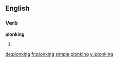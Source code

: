 ==English==

===Verb===
'''plonking'''

# {{present participle of|plonk}}

[[de:plonking]]
[[fr:plonking]]
[[simple:plonking]]
[[vi:plonking]]